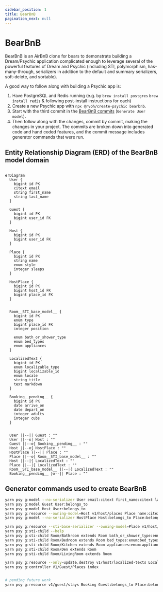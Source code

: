 ```yaml
---
sidebar_position: 1
title: BearBnB
pagination_next: null
---
```


# BearBnB

BearBnB is an AirBnB clone for bears to demonstrate building a Dream/Psychic application complicated enough to leverage several of the powerful features of Dream and Psychic (including STI, polymorphism, has-many-through, serializers in addition to the default and summary serializers, soft-delete, and sortable).

A good way to follow along with building a Psychic app is:

1. Have PostgreSQL and Redis running (e.g. by `brew install postgres` `brew install redis` & following post-install instructions for each)
2. Create a new Psychic app with `npx @rvoh/create-psychic bearbnb`.
3. Start with the third commit in the [BearBnB commits](https://github.com/rvohealth/bearbnb/commits/main/) (`Generate User model`).
4. Then follow along with the changes, commit by commit, making the changes in your project. The commits are broken down into generated code and hand coded features, and the commit message includes generator commands that were run.

## Entity Relationship Diagram (ERD) of the BearBnB model domain

```mermaid

erDiagram
  User {
    bigint id PK
    citext email
    string first_name
    string last_name
  }

  Guest {
    bigint id PK
    bigint user_id FK
  }

  Host {
    bigint id PK
    bigint user_id FK
  }

  Place {
    bigint id PK
    string name
    enum style
    integer sleeps
  }

  HostPlace {
    bigint id PK
    bigint host_id FK
    bigint place_id FK
  }


  Room__STI_base_model__ {
    bigint id PK
    enum type
    bigint place_id FK
    integer position

    enum bath_or_shower_type
    enum bed_types
    enum appliances
  }

  LocalizedText {
    bigint id PK
    enum localizable_type
    bigint localizable_id
    enum locale
    string title
    text markdown
  }

  Booking__pending__ {
    bigint id PK
    date arrive_on
    date depart_on
    integer adults
    integer cubs
  }


  User ||--|| Guest : ""
  User ||--o| Host : ""
  Guest ||--o{ Booking__pending__ : ""
  Host ||--o{ HostPlace : ""
  HostPlace }|--|| Place : ""
  Place ||--o{ Room__STI_base_model__ : ""
  Host ||--|{ LocalizedText : ""
  Place ||--|{ LocalizedText : ""
  Room__STI_base_model__ ||--|{ LocalizedText : ""
  Booking__pending__ }o--|| Place : ""
```

## Generator commands used to create BearBnB

```sh
yarn psy g:model --no-serializer User email:citext first_name:citext last_name:citext
yarn psy g:model Guest User:belongs_to
yarn psy g:model Host User:belongs_to
yarn psy g:resource --owning-model=Host v1/host/places Place name:citext style:enum:place_styles:cottage,cabin,lean_to,treehouse,tent,cave,dump
yarn psy g:model --no-serializer HostPlace Host:belongs_to Place:belongs_to deleted_at:datetime:optional

yarn psy g:resource --sti-base-serializer --owning-model=Place v1/host/places/rooms Room type:enum:room_types:Bathroom,Bedroom,Kitchen,Den,
yarn psy g:sti-child --help
yarn psy g:sti-child Room/Bathroom extends Room bath_or_shower_type:enum:bath_or_shower_types:bath,shower,bath_and_shower,none:optional
yarn psy g:sti-child Room/Bedroom extends Room bed_types:enum:bed_types:twin,bunk,queen,king,cot,sofabed
yarn psy g:sti-child Room/Kitchen extends Room appliances:enum:appliance_types:stove,oven,microwave,dishwasher
yarn psy g:sti-child Room/Den extends Room
yarn psy g:sti-child Room/LivingRoom extends Room

yarn psy g:resource --only=update,destroy v1/host/localized-texts LocalizedText localizable_type:enum:localized_types:Host,Place,Room
yarn psy g:controller V1/Guest/Places index


# pending future work
yarn psy g:resource v1/guest/stays Booking Guest:belongs_to Place:belongs_to arrive_on:date depart_on:date adults:integer cubs:integer
```
